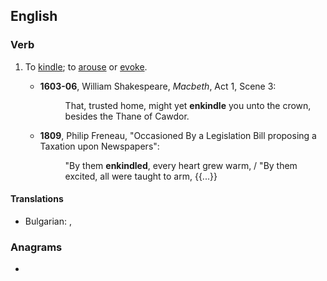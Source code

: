 ==English==

===Verb===
{{en-verb|enkindl}}

# {{lb|en|archaic|transitive}} To [[kindle]]; to [[arouse]] or [[evoke]].
#* '''1603-06''', William Shakespeare, ''Macbeth'', Act 1, Scene 3:
#*: That, trusted home, might yet '''enkindle''' you unto the crown, besides the Thane of Cawdor.
#* '''1809''', Philip Freneau, "Occasioned By a Legislation Bill proposing a Taxation upon Newspapers":
#*: "By them '''enkindled''', every heart grew warm, / "By them excited, all were taught to arm, {{...}}

====Translations====
{{trans-top|kindle; arouse or evoke}}
* Bulgarian: {{t+|bg|запалвам}}, {{t+|bg|разпалвам}}
{{trans-mid}}
{{trans-bottom}}

===Anagrams===
* {{anagrams|en|a=deeiklnn|enlinked}}